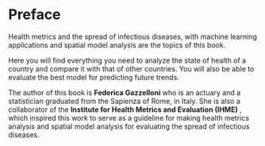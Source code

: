 # Preface {.unnumbered}

Health metrics and the spread of infectious diseases, with machine learning applications and spatial model analysis are the topics of this book.

Here you will find everything you need to analyze the state of health of a country and compare it with that of other countries. You will also be able to evaluate the best model for predicting future trends.

The author of this book is **Federica Gazzelloni** who is an actuary and a statistician graduated from the Sapienza of Rome, in Italy. She is also a collaborator of the **Institute for Health Metrics and Evaluation (IHME)** , which inspired this work to serve as a guideline for making health metrics analysis and spatial model analysis for evaluating the spread of infectious diseases.
